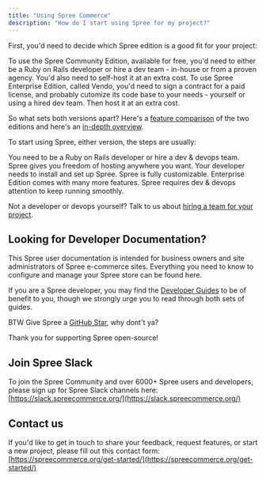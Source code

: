 ```yaml
---
title: "Using Spree Commerce"
description: "How do I start using Spree for my project?"
---
```


First, you'd need to decide which Spree edition is a good fit for your project:

<CardGroup cols={2}>
  <Card title="Community Edition" href="https://github.com/spree/spree/">
    To use the Spree Community Edition, available for free, you'd need to either be a Ruby on Rails developer or hire a dev team - in-house or from a proven agency. You'd also need to self-host it at an extra cost.
  </Card>

  <Card title="Enterprise Edition" href="https://www.getvendo.com/">
    To use Spree Enterprise Edition, called Vendo, you'd need to sign a contract for a paid license, and probably cutomize its code base to your needs - yourself or using a hired dev team. Then host it at an extra cost.
  </Card>
</CardGroup>

So what sets both versions apart? Here's a [feature comparison](https://spreecommerce.org/pricing/) of the two editions and here's an [in-depth overview](https://spreecommerce.org/spree-commerce-version-comparison-community-edition-vs-enterprise-edition/).

To start using Spree, either version, the steps are usually:

<Steps>
  <Step title="Hire a development team">
    You need to be a Ruby on Rails developer or hire a dev & devops team.
  </Step>

  <Step title="Setup Hosting">
    Spree gives you freedom of hosting anywhere you want.
  </Step>

  <Step title="Install Spree">
    Your developer needs to install and set up Spree.
  </Step>

  <Step title="Customize Spree">
    Spree is fully customizable. Enterprise Edition comes with many more features.
  </Step>

  <Step title="Maintain & Optimize Spree">
    Spree requires dev & devops attention to keep running smoothly.
  </Step>
</Steps>

<Tip>Not a developer or devops yourself? Talk to us about [hiring a team for your project](https://spreecommerce.org/get-started/).</Tip>

## Looking for Developer Documentation?

This Spree user documentation is intended for business owners and site administrators of Spree e-commerce sites. Everything you need to know to configure and manage your Spree store can be found here.

If you are a Spree developer, you may find the [Developer Guides](/docs//developer) to be of benefit to you, though we strongly urge you to read through both sets of guides.

BTW Give Spree a [GitHub Star](https://github.com/spree/spree)<Icon icon="star" iconType="solid" color="#FFD43B" />, why dont't ya?

Thank you for supporting Spree open-source! <Icon icon="heart" iconType="solid" color="#FF0000" />

## Join Spree Slack

To join the Spree Community and over 6000+ Spree users and developers, please sign up for Spree Slack channels here: [https://slack.spreecommerce.org/](https://slack.spreecommerce.org/)

## Contact us

If you'd like to get in touch to share your feedback, request features, or start a new project, please fill out this contact form: [https://spreecommerce.org/get-started/](https://spreecommerce.org/get-started/)